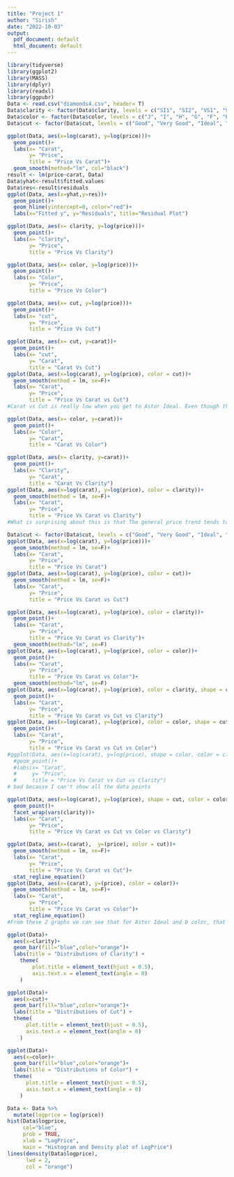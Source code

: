 ---
title: "Project 1"
author: "Sirish"
date: "2022-10-03"
output:
  pdf_document: default
  html_document: default
---

```{r setup, include=FALSE}
library(tidyverse)
library(ggplot2)
library(MASS)
library(dplyr)
library(readxl)
library(ggpubr)
Data <- read.csv("diamonds4.csv", header= T)
Data$clarity <- factor(Data$clarity, levels = c("SI1", "SI2", "VS1", "VS2", "VVS1", "VVS2", "IF", "FL"))
Data$color <- factor(Data$color, levels = c("J", "I", "H", "G", "F", "E", "D"))
Data$cut <- factor(Data$cut, levels = c("Good", "Very Good", "Ideal", "Astor Ideal"))
```


```{r}
ggplot(Data, aes(x=log(carat), y=log(price)))+
  geom_point()+
  labs(x= "Carat",
       y= "Price",
       title = "Price Vs Carat")+
  geom_smooth(method="lm", col="black")
result <- lm(price~carat, Data)
Data$yhat<-result$fitted.values
Data$res<-result$residuals
ggplot(Data, aes(x=yhat,y=res))+
  geom_point()+
  geom_hline(yintercept=0, color="red")+
  labs(x="Fitted y", y="Residuals", title="Residual Plot")
```


```{r}
ggplot(Data, aes(x= clarity, y=log(price)))+
  geom_point()+
  labs(x= "clarity",
       y= "Price",
       title = "Price Vs Clarity")
```

```{r}
ggplot(Data, aes(x= color, y=log(price)))+
  geom_point()+
  labs(x= "Color",
       y= "Price",
       title = "Price Vs Color")
```

```{r}
ggplot(Data, aes(x= cut, y=log(price)))+
  geom_point()+
  labs(x= "cut",
       y= "Price",
       title = "Price Vs Cut")
```





```{r}
ggplot(Data, aes(x= cut, y=carat))+
  geom_point()+
  labs(x= "cut",
       y= "Carat",
       title = "Carat Vs Cut")
ggplot(Data, aes(x=log(carat), y=log(price), color = cut))+
  geom_smooth(method = lm, se=F)+
  labs(x= "Carat",
       y= "Price",
       title = "Price Vs Carat vs Cut")
#Carat vs Cut is really low when you get to Astor Ideal. Even though that Astor Ideal is what Astor specifically crafted to be the most ideal to let the light through, it seems to have a lower Carat amount. However, even though the average and median weight for the Astor diamonds are lower than the other variables, when you add price back in as a variable, you tend to see higher prices, except at the complete top. I think that this is because when making the 'most ideal cut to allow light reflection' that Astor diamonds probably had more of the original diamond cut off it. What is also interesting is that when you get to high Price and Carats and Cuts, that the Astor Ideal doesn't trend higher than the Ideal Cuts and Good cuts go above the Very Good cuts.
```


```{r}
ggplot(Data, aes(x= color, y=carat))+
  geom_point()+
  labs(x= "Color",
       y= "Carat",
       title = "Carat Vs Color")
```

```{r}
ggplot(Data, aes(x= clarity, y=carat))+
  geom_point()+
  labs(x= "Clarity",
       y= "Carat",
       title = "Carat Vs Clarity")
ggplot(Data, aes(x=log(carat), y=log(price), color = clarity))+
  geom_smooth(method = lm, se=F)+
  labs(x= "Carat",
       y= "Price",
       title = "Price Vs Carat vs Clarity")
#What is surprising about this is that The general price trend tends to be higher in FL, however the Carats look to be on the lower side. The higher you go in the categorical variables with Clarity, the overall Carats tend to go down. However, when price is added back as a variable, there is still an upward trend with pricing. This could be because when there is a lower clarity the weight itself is increased as to raise the price to be more of a desirable rock.
```

```{r}
Data$cut <- factor(Data$cut, levels = c("Good", "Very Good", "Ideal", "Astor Ideal"))
ggplot(Data, aes(x=log(carat), y=log(price)))+
  geom_smooth(method = lm, se=F)+
  labs(x= "Carat",
       y= "Price",
       title = "Price Vs Carat")
ggplot(Data, aes(x=log(carat), y=log(price), color = cut))+
  geom_smooth(method = lm, se=F)+
  labs(x= "Carat",
       y= "Price",
       title = "Price Vs Carat vs Cut")

ggplot(Data, aes(x=log(carat), y=log(price), color = clarity))+
  geom_point()+
  labs(x= "Carat",
       y= "Price",
       title = "Price Vs Carat vs Clarity")+
  geom_smooth(method="lm", se=F)
ggplot(Data, aes(x=log(carat), y=log(price), color = color))+
  geom_point()+
  labs(x= "Carat",
       y= "Price",
       title = "Price Vs Carat vs Color")+
  geom_smooth(method="lm", se=F)
ggplot(Data, aes(x=log(carat), y=log(price), color = clarity, shape = cut))+
  geom_point()+
  labs(x= "Carat",
       y= "Price",
       title = "Price Vs Carat vs Cut vs Clarity")
ggplot(Data, aes(x=log(carat), y=log(price), color = color, shape = cut))+
  geom_point()+
  labs(x= "Carat",
       y= "Price",
       title = "Price Vs Carat vs Cut vs Color")
#ggplot(Data, aes(x=log(carat), y=log(price), shape = color, color = clarity))+
  #geom_point()+
  #labs(x= "Carat",
  #     y= "Price",
  #     title = "Price Vs Carat vs Cut vs Clarity")
# bad because I can't show all the data points

ggplot(Data, aes(x=log(carat), y=log(price), shape = cut, color = color))+
  geom_point()+
  facet_wrap(vars(clarity))+
  labs(x= "Carat",
       y= "Price",
       title = "Price Vs Carat vs Cut vs Color vs Clarity")


```

```{r}

ggplot(Data, aes(x=(carat),  y=(price), color = cut))+
  geom_smooth(method = lm, se=F)+
  labs(x= "Carat",
       y= "Price",
       title = "Price Vs Carat vs Cut")+
  stat_regline_equation()
ggplot(Data, aes(x=(carat), y=(price), color = color))+
  geom_smooth(method = lm, se=F)+
  labs(x= "Carat",
       y= "Price",
       title = "Price Vs Carat vs Color")+
  stat_regline_equation()
#From these 2 graphs we can see that for Astor Ideal and D color, that Astor Ideal starts at a higher base number (-10000), however increases at a slower rate than compared to the D color.We can also see that at the lowest Astor Ideal (Good), it starts off at a lower starting point, however increases a lot faster. What's also interesting is that the good cuts increase past all the other cuts 
```





```{r}

ggplot(Data)+
  aes(x=clarity)+
  geom_bar(fill="blue",color="orange")+    
  labs(title = "Distributions of Clarity") +
    theme(
        plot.title = element_text(hjust = 0.5),
        axis.text.x = element_text(angle = 0)
    )

```

```{r}

ggplot(Data)+
  aes(x=cut)+
  geom_bar(fill="blue",color="orange")+
  labs(title = "Distributions of Cut") +
  theme(
      plot.title = element_text(hjust = 0.5),
      axis.text.x = element_text(angle = 0)
    )
```

```{r}

ggplot(Data)+
  aes(x=color)+
  geom_bar(fill="blue",color="orange")+
  labs(title = "Distributions of Color") +
  theme(
      plot.title = element_text(hjust = 0.5),
      axis.text.x = element_text(angle = 0)
    )
```


```{r}
Data <- Data %>% 
  mutate(logprice = log(price))
hist(Data$logprice, 
     col="blue",
     prob = TRUE,
     xlab = "LogPrice",
     main = "Histogram and Density plot of LogPrice")
lines(density(Data$logprice),
      lwd = 2,
      col = "orange")
```